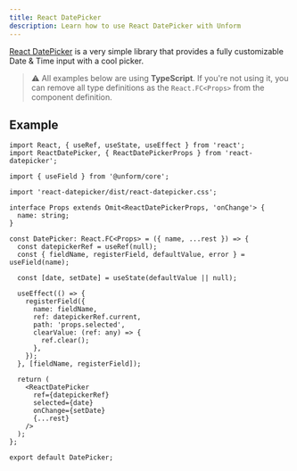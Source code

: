 ```yaml
---
title: React DatePicker
description: Learn how to use React DatePicker with Unform
---
```


[React DatePicker](https://reactdatepicker.com/) is a very simple library that 
provides a fully customizable Date & Time input with a cool picker.

> ⚠️ All examples below are using **TypeScript**. If you're not using it, you can remove all type definitions as the `React.FC<Props>` from the component definition.

## Example

```tsx
import React, { useRef, useState, useEffect } from 'react';
import ReactDatePicker, { ReactDatePickerProps } from 'react-datepicker';

import { useField } from '@unform/core';

import 'react-datepicker/dist/react-datepicker.css';

interface Props extends Omit<ReactDatePickerProps, 'onChange'> {
  name: string;
}

const DatePicker: React.FC<Props> = ({ name, ...rest }) => {
  const datepickerRef = useRef(null);
  const { fieldName, registerField, defaultValue, error } = useField(name);

  const [date, setDate] = useState(defaultValue || null);

  useEffect(() => {
    registerField({
      name: fieldName,
      ref: datepickerRef.current,
      path: 'props.selected',
      clearValue: (ref: any) => {
        ref.clear();
      },
    });
  }, [fieldName, registerField]);

  return (
    <ReactDatePicker
      ref={datepickerRef}
      selected={date}
      onChange={setDate}
      {...rest}
    />
  );
};

export default DatePicker;
```
